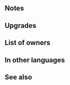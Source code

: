 {{SkillPage Tabs}}{{Weapon Infobox
|tagid=SID_コウモリの弓＋
|weaponType=Bow
|might=12
|range=2
|effectiveness=flying
|effect=Effective against flying foes. Inflicts Special cooldown charge -1 on foe per attack during combat. (Only highest value applied. Does not stack.)
|cost=300
|required=Devilish Bow
|exclusive=0
|userVersion1=Bow
|userVersion2=Arrow
|statModifiers=0,12,0,0,0
|refinePaths=default
|refineSP=350
|refineMedals=500
|refineStones=50
|properties=
}}
==Notes==
{{CooldownChargeMinus}}
{{Effective damage bonus|flying}}

==Upgrades==
{{Weapon Upgrade List}}
==List of owners==
{{Skill Hero List}}
==In other languages==
{{OtherLanguages
|japanese=コウモリの弓＋
|german=Teufelsbogen+
|spanishEU=Arco diabólico +
|spanishLA=Arco diabólico +
|french=Arc démon +
|italian=Arco sadico+
|chineseTW=蝙蝠弓＋
|portuguese=Arco diabólico+
}}
==See also==
{{Weapons Navbox}}